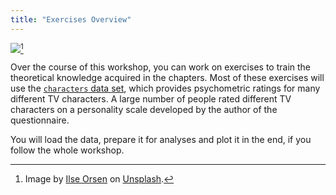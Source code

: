 ```yaml
---
title: "Exercises Overview"
---
```


![](pictures/friends.jpg)[^exercise_overview-1]

[^exercise_overview-1]: Image by [Ilse Orsen](https://unsplash.com/de/@lgtts?utm_source=unsplash&utm_medium=referral&utm_content=creditCopyText) on [Unsplash](https://unsplash.com/de/fotos/fwPHQB4kGzA?utm_source=unsplash&utm_medium=referral&utm_content=creditCopyText).

Over the course of this workshop, you can work on exercises to train the theoretical knowledge acquired in the chapters. Most of these exercises will use the [`characters` data set](https://openpsychometrics.org/tests/characters/documentation/), which provides psychometric ratings for many different TV characters. A large number of people rated different TV characters on a personality scale developed by the author of the questionnaire.

You will load the data, prepare it for analyses and plot it in the end, if you follow the whole workshop.
